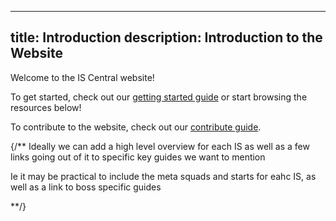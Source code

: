 

---
title: Introduction
description: Introduction to the Website
---


Welcome to the IS Central website!


To get started, check out our [getting started guide](/getting-started/) or start browsing the resources below!

To contribute to the website, check out our [contribute guide](/contribute/).

{/**
Ideally we can add a high level overview for each IS as well as a few links going out of it to specific key guides we want to mention

Ie it may be practical to include the meta squads and starts for eahc IS, as well as a link to boss specific guides

**/}


